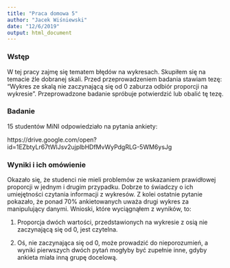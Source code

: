 ```yaml
---
title: "Praca domowa 5"
author: "Jacek Wiśniewski"
date: "12/6/2019"
output: html_document
---
```


### Wstęp
W tej pracy zajmę się tematem błędów na wykresach. Skupiłem się na temacie źle dobranej skali. Przed przeprowadzeniem badania stawiam tezę: "Wykres ze skalą nie zaczynającą się od 0 zaburza odbiór proporcji na wykresie". Przeprowadzone badanie spróbuje potwierdzić lub obalić tę tezę.

### Badanie
15 studentów MiNI odpowiedziało na pytania ankiety:

https://drive.google.com/open?id=1EZbtyLr67tWlJsv2ujplbHDfMvWyPdgRLG-5WM6ysJg

### Wyniki i ich omówienie
Okazało się, że studenci nie mieli problemów ze wskazaniem prawidłowej proporcji w jednym i drugim przypadku. Dobrze to świadczy o ich umiejętności czytania informacji z wykresów. Z kolei ostatnie pytanie pokazało, że ponad 70% ankietowanych uważa drugi wykres za manipulujący danymi. Wnioski, które wyciągnąłem z wyników, to:

1. Proporcja dwóch wartości, przedstawionych na wykresie z osią nie zaczynającą się od 0, jest czytelna.

2. Oś, nie zaczynająca się od 0, może prowadzić do nieporozumień, a wyniki pierwszych dwóch pytań mogłyby być zupełnie inne, gdyby ankieta miała inną grupę docelową.